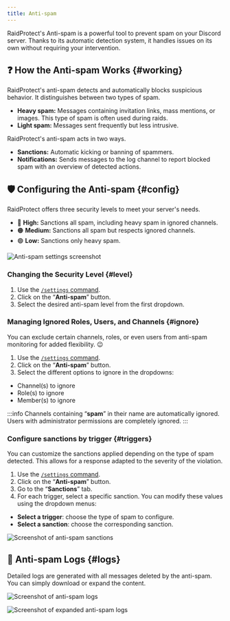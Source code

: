 ```yaml
---
title: Anti-spam
---
```



RaidProtect's Anti-spam is a powerful tool to prevent spam on your Discord server. Thanks to its automatic detection system, it handles issues on its own without requiring your intervention.

## ❓ How the Anti-spam Works {#working}

RaidProtect's anti-spam detects and automatically blocks suspicious behavior. It distinguishes between two types of spam.
- **Heavy spam:** Messages containing invitation links, mass mentions, or images. This type of spam is often used during raids.
- **Light spam:** Messages sent frequently but less intrusive.

RaidProtect's anti-spam acts in two ways.
- **Sanctions:** Automatic kicking or banning of spammers.
- **Notifications:** Sends messages to the log channel to report blocked spam with an overview of detected actions.

## 🛡️ Configuring the Anti-spam {#config}

RaidProtect offers three security levels to meet your server's needs.
- 🔴 **High:** Sanctions all spam, including heavy spam in ignored channels.
- 🟠 **Medium:** Sanctions all spam but respects ignored channels.
- 🟢 **Low:** Sanctions only heavy spam.

![Anti-spam settings screenshot](../assets/rp-settings-anti-spam.webp)

### Changing the Security Level {#level}

1. Use the [`/settings` command](../setup.md#settings).
2. Click on the “**Anti-spam**” button.
3. Select the desired anti-spam level from the first dropdown.

### Managing Ignored Roles, Users, and Channels {#ignore}

You can exclude certain channels, roles, or even users from anti-spam monitoring for added flexibility. 😉
1. Use the [`/settings` command](../setup.md#settings).
2. Click on the “**Anti-spam**” button.
3. Select the different options to ignore in the dropdowns:
- Channel(s) to ignore
- Role(s) to ignore
- Member(s) to ignore

:::info
Channels containing “**spam**” in their name are automatically ignored. Users with administrator permissions are completely ignored.
:::

### Configure sanctions by trigger {#triggers}

You can customize the sanctions applied depending on the type of spam detected. This allows for a response adapted to the severity of the violation.

1. Use the [ `/settings` command](../setup.md#settings).
2. Click on the “**Anti-spam**” button.
3. Go to the “**Sanctions**” tab.
4. For each trigger, select a specific sanction. You can modify these values using the dropdown menus:
- **Select a trigger**: choose the type of spam to configure.
- **Select a sanction**: choose the corresponding sanction.

![Screenshot of anti-spam sanctions](../assets/rpBeta-settings-anti-spam-sanctions.webp)

## 📑 Anti-spam Logs {#logs}

Detailed logs are generated with all messages deleted by the anti-spam. You can simply download or expand the content.

<SeparatedBox>
<Tabs>
  <TabItem value="animator" label="Collapsed" default>

![Screenshot of anti-spam logs](../assets/rp-logs-anti-spam.webp)

  </TabItem>
  <TabItem value="moderator" label="Expanded">

![Screenshot of expanded anti-spam logs](../assets/rp-logs-anti-spam-expand.webp)

  </TabItem>
</Tabs>
</SeparatedBox>